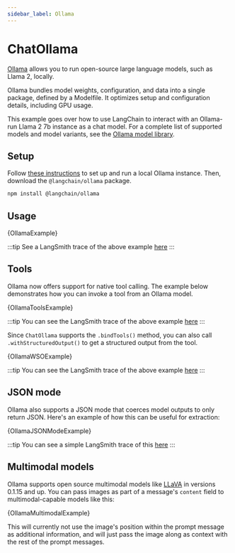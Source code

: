 ```yaml
---
sidebar_label: Ollama
---
```


# ChatOllama

[Ollama](https://ollama.ai/) allows you to run open-source large language models, such as Llama 2, locally.

Ollama bundles model weights, configuration, and data into a single package, defined by a Modelfile. It optimizes setup and configuration details, including GPU usage.

This example goes over how to use LangChain to interact with an Ollama-run Llama 2 7b instance as a chat model.
For a complete list of supported models and model variants, see the [Ollama model library](https://github.com/jmorganca/ollama#model-library).

## Setup

Follow [these instructions](https://github.com/jmorganca/ollama) to set up and run a local Ollama instance. Then, download the `@langchain/ollama` package.


<IntegrationInstallTooltip></IntegrationInstallTooltip>

```bash npm2yarn
npm install @langchain/ollama
```

## Usage


<CodeBlock language="typescript">{OllamaExample}</CodeBlock>

:::tip
See a LangSmith trace of the above example [here](https://smith.langchain.com/public/c4f3cb1a-4496-40bd-854c-898118b21809/r)
:::

## Tools

Ollama now offers support for native tool calling. The example below demonstrates how you can invoke a tool from an Ollama model.


<CodeBlock language="typescript">{OllamaToolsExample}</CodeBlock>

:::tip
You can see the LangSmith trace of the above example [here](https://smith.langchain.com/public/940f4279-6825-4d19-9653-4c50d3c70625/r)
:::

Since `ChatOllama` supports the `.bindTools()` method, you can also call `.withStructuredOutput()` to get a structured output from the tool.


<CodeBlock language="typescript">{OllamaWSOExample}</CodeBlock>

:::tip
You can see the LangSmith trace of the above example [here](https://smith.langchain.com/public/ed113c53-1299-4814-817e-1157c9eac47e/r)
:::

## JSON mode

Ollama also supports a JSON mode that coerces model outputs to only return JSON. Here's an example of how this can be useful for extraction:


<CodeBlock language="typescript">{OllamaJSONModeExample}</CodeBlock>

:::tip
You can see a simple LangSmith trace of this [here](https://smith.langchain.com/public/54c0430c-0d59-4121-b1ca-34ac1e95e0bb/r)
:::

## Multimodal models

Ollama supports open source multimodal models like [LLaVA](https://ollama.ai/library/llava) in versions 0.1.15 and up.
You can pass images as part of a message's `content` field to multimodal-capable models like this:


<CodeBlock language="typescript">{OllamaMultimodalExample}</CodeBlock>

This will currently not use the image's position within the prompt message as additional information, and will just pass
the image along as context with the rest of the prompt messages.
